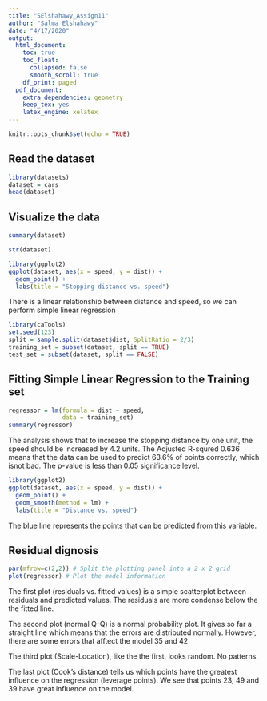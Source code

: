 ```yaml
---
title: "SElshahawy_Assign11"
author: "Salma Elshahawy"
date: "4/17/2020"
output: 
  html_document:
    toc: true
    toc_float:
      collapsed: false
      smooth_scroll: true
    df_print: paged
  pdf_document:
    extra_dependencies: geometry
    keep_tex: yes
    latex_engine: xelatex
---
```


```r
knitr::opts_chunk$set(echo = TRUE)
```

## Read the dataset

```r
library(datasets)
dataset = cars
head(dataset)
```
## Visualize the data

```r
summary(dataset)
```
```r
str(dataset)
```
```r
library(ggplot2)
ggplot(dataset, aes(x = speed, y = dist)) +
  geom_point() + 
  labs(title = "Stopping distance vs. speed")
```

There is a linear relationship between distance and speed, so we can perform simple linear regression

```r
library(caTools)
set.seed(123)
split = sample.split(dataset$dist, SplitRatio = 2/3)
training_set = subset(dataset, split == TRUE)
test_set = subset(dataset, split == FALSE)
```

## Fitting Simple Linear Regression to the Training set

```r
regressor = lm(formula = dist ~ speed,
               data = training_set)
summary(regressor)
```

The analysis shows that to increase the stopping distance by one unit, the  speed should be increased by 4.2 units. The Adjusted R-squred 0.636 means that the data can be  used  to  predict 63.6% of points correctly, which isnot bad. The  p-value is less than 0.05 significance level. 

```r
library(ggplot2)
ggplot(dataset, aes(x = speed, y = dist)) +
  geom_point() + 
  geom_smooth(method = lm) +
  labs(title = "Distance vs. speed")
```

The blue line represents the points that can be predicted from this variable. 

## Residual dignosis

```r
par(mfrow=c(2,2)) # Split the plotting panel into a 2 x 2 grid
plot(regressor) # Plot the model information
```

The first plot (residuals vs. fitted values) is a simple scatterplot between residuals and predicted values. The residuals are more condense below the the fitted line.

The second plot (normal Q-Q) is a normal probability plot.  It gives so far a straight line which means that the errors are distributed normally. However, there are some errors that afftect the model 35 and 42

The third plot (Scale-Location), like the the first, looks random.  No patterns.

The last plot (Cook’s distance) tells us which points have the greatest influence on the regression (leverage points). We see that points 23, 49 and 39 have great influence on the model.








































